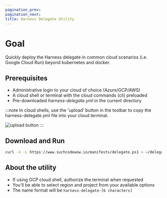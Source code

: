 ```yaml
---
pagination_prev:
pagination_next:
title: Harness Delegate Utility
---
```


# Goal

Quickly deploy the Harness delegate in common cloud scenarios (i.e. Google Cloud Run) beyond kubernetes and docker.

## Prerequisites

- Administrative login to your cloud of choice (Azure/GCP/AWS)
- A cloud shell or terminal with the cloud commands (cli) preloaded
- Pre-downloaded _harness-delegate.yml_ in the current directory

:::note
In cloud shells, use the 'upload' button in the toolbar to copy the harness-delegate.yml file into your cloud terminal.

![upload button](/images/uploadbutton.png)
:::

## Download and Run

```bash
curl -k -L https://www.suchcodewow.io/manifests/delegate.ps1 > ~/delegate.ps1 && pwsh ~/delegate.ps1
```

## About the utility

- If using GCP cloud shell, authorize the terminal when requested
- You'll be able to select region and project from your available options
- The name format will be `harness-delegate-[6 characters]`
